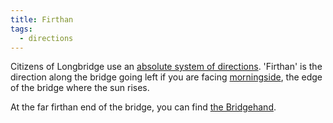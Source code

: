 ```yaml
---
title: Firthan
tags:
  - directions
---
```

Citizens of Longbridge use an [absolute system of directions](lore:directions).
'Firthan' is the direction along the bridge going left if you are
facing [morningside](lore:morningside), the edge of the bridge where
the sun rises.

At the far firthan end of the bridge, you can find [the Bridgehand](lore:the-bridgehand).
